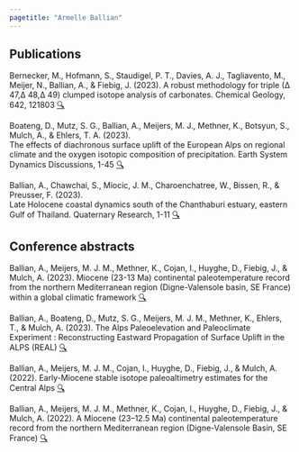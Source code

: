 ```yaml
---
pagetitle: "Armelle Ballian"
---
```

:::{#template-area}
## Publications 
Bernecker, M., Hofmann, S., Staudigel, P. T., Davies, A. J., Tagliavento, M., Meijer, N., Ballian, A., & Fiebig, J. (2023). A robust methodology for triple (∆ 47,∆ 48,∆ 49) clumped isotope analysis of carbonates. Chemical Geology, 642, 121803 [🔍](https://www.sciencedirect.com/science/article/pii/S0009254123005041){target="_blank"} 

Boateng, D., Mutz, S. G., Ballian, A., Meijers, M. J., Methner, K., Botsyun, S., Mulch, A., & Ehlers, T. A. (2023).  
The effects of diachronous surface uplift of the European Alps on regional climate and the oxygen isotopic composition of precipitation. Earth System Dynamics Discussions, 1-45 [🔍](https://esd.copernicus.org/articles/14/1183/2023/esd-14-1183-2023.pdf){target="_blank"} 

Ballian, A., Chawchai, S., Miocic, J. M., Charoenchatree, W., Bissen, R., & Preusser, F. (2023).  
Late Holocene coastal dynamics south of the Chanthaburi estuary, eastern Gulf of Thailand. Quaternary Research, 1-11 [🔍](https://www.cambridge.org/core/journals/quaternary-research/article/abs/late-holocene-coastal-dynamics-south-of-the-chanthaburi-estuary-eastern-gulf-of-thailand/CA506FAE3DF018CE3D7D2AEA52C6F4C9){target="_blank"}  
 
:::
## Conference abstracts  
Ballian, A., Meijers, M. J. M., Methner, K., Cojan, I., Huyghe, D., Fiebig, J., & Mulch, A. (2023). Miocene (23-13 Ma) continental paleotemperature record from the northern Mediterranean region (Digne-Valensole basin, SE France) within a global climatic framework [🔍](http://dx.doi.org/10.17169/refubium-40985){target="_blank"} 

Ballian, A., Boateng, D., Mutz, S. G., Meijers, M. J. M., Methner, K., Ehlers, T., & Mulch, A. (2023). The Alps Paleoelevation and Paleoclimate Experiment : Reconstructing Eastward Propagation of Surface Uplift in the ALPS (REAL) [🔍](http://dx.doi.org/10.17169/refubium-40986){target="_blank"} 

Ballian, A., Meijers, M. J. M., Cojan, I., Huyghe, D., Fiebig, J., & Mulch, A. (2022). Early-Miocene stable isotope paleoaltimetry estimates for the Central Alps [🔍](https://scholar.google.com/citations?view_op=view_citation&hl=fr&user=aId4LewAAAAJ&citation_for_view=aId4LewAAAAJ:u5HHmVD_uO8C){target="_blank"}  

Ballian, A., Meijers, M. J. M., Methner, K., Cojan, I., Huyghe, D., Fiebig, J., & Mulch, A. (2022). A Miocene (23–12.5 Ma) continental paleotemperature record from the northern Mediterranean region (Digne-Valensole Basin, SE France) [🔍](https://meetingorganizer.copernicus.org/EGU23/EGU23-14517.html){target="_blank"}  





